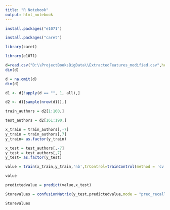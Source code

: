 ---
title: "R Notebook"
output: html_notebook
---

```{r}
install.packages("e1071")
```

```{r}
install.packages("caret")
```

```{r}
library(caret)
```


```{r}
library(e1071)
```

```{r}
d=read.csv("D:\\ProjectBooksBigData\\ExtractedFeatures_modified.csv",header = T,sep = ",")
dim(d)
```

```{r}
d = na.omit(d)
dim(d)
```


```{r}
d1 <- d[!apply(d == "", 1, all),]
```


```{r}
d2 <- d1[sample(nrow(d1)),]

```


```{r}
train_authors = d2[1:160,]
```

```{r}
test_authors = d2[161:190,]
```

```{r}
x_train = train_authors[,-7]
y_train = train_authors[,7]
y_train= as.factor(y_train)
```

```{r}
x_test = test_authors[,-7]
y_test = test_authors[,7]
y_test= as.factor(y_test)
```


```{r}
value = train(x_train,y_train,'nb',trControl=trainControl(method = 'cv',number = 10))
```


```{r}
value
```


```{r}
predictedvalue = predict(value,x_test)
```

```{r}
Storevalues = confusionMatrix(y_test,predictedvalue,mode = "prec_recall")
```


```{r}
Storevalues
```

